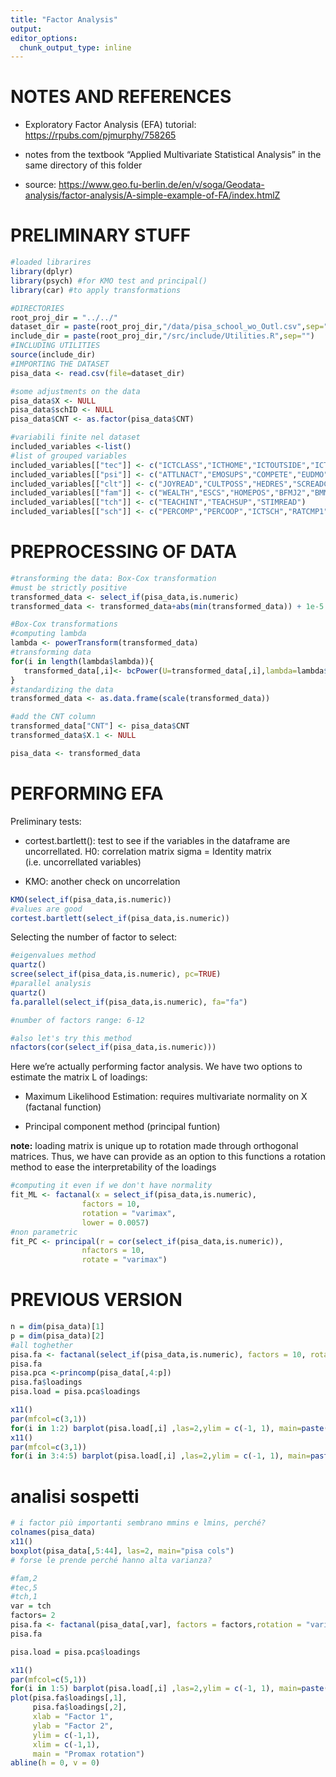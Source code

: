 ```yaml
---
title: "Factor Analysis"
output: 
editor_options: 
  chunk_output_type: inline
---
```


# NOTES AND REFERENCES

-   Exploratory Factor Analysis (EFA) tutorial: <https://rpubs.com/pjmurphy/758265>

-   notes from the textbook "Applied Multivariate Statistical Analysis" in the same directory of this folder

-   source: <https://www.geo.fu-berlin.de/en/v/soga/Geodata-analysis/factor-analysis/A-simple-example-of-FA/index.htmlZ>

# PRELIMINARY STUFF

```r
#loaded librarires
library(dplyr)
library(psych) #for KMO test and principal()
library(car) #to apply transformations
```

```r
#DIRECTORIES
root_proj_dir = "../../"
dataset_dir = paste(root_proj_dir,"/data/pisa_school_wo_Outl.csv",sep="")
include_dir = paste(root_proj_dir,"/src/include/Utilities.R",sep="")
#INCLUDING UTILITIES
source(include_dir)
#IMPORTING THE DATASET
pisa_data <- read.csv(file=dataset_dir)
```

```r
#some adjustments on the data
pisa_data$X <- NULL
pisa_data$schID <- NULL
pisa_data$CNT <- as.factor(pisa_data$CNT)
```

```r
#variabili finite nel dataset
included_variables <-list()
#list of grouped variables
included_variables[["tec"]] <- c("ICTCLASS","ICTHOME","ICTOUTSIDE","ICTRES","AUTICT","COMPICT","INTICT","ENTUSE","HOMESCH","USESCH")
included_variables[["psi"]] <- c("ATTLNACT","EMOSUPS","COMPETE","EUDMO","GFOFAIL","SWBP","RESILIENCE","BELONG","BEINGBULLIED","PERFEED")
included_variables[["clt"]] <- c("JOYREAD","CULTPOSS","HEDRES","SCREADCOMP","LMINS","MMINS")
included_variables[["fam"]] <- c("WEALTH","ESCS","HOMEPOS","BFMJ2","BMMJ1","HISCED","HISEI")
included_variables[["tch"]] <- c("TEACHINT","TEACHSUP","STIMREAD")
included_variables[["sch"]] <- c("PERCOMP","PERCOOP","ICTSCH","RATCMP1")
```

# PREPROCESSING OF DATA

```r
#transforming the data: Box-Cox transformation
#must be strictly positive 
transformed_data <- select_if(pisa_data,is.numeric)
transformed_data <- transformed_data+abs(min(transformed_data)) + 1e-5 #1e-5 epsilon per ottenere disuguaglianza stretta

#Box-Cox transformations
#computing lambda
lambda <- powerTransform(transformed_data)  
#transforming data
for(i in length(lambda$lambda)){
   transformed_data[,i]<- bcPower(U=transformed_data[,i],lambda=lambda$lambda[i])
}
#standardizing the data
transformed_data <- as.data.frame(scale(transformed_data))

#add the CNT column
transformed_data["CNT"] <- pisa_data$CNT
transformed_data$X.1 <- NULL

pisa_data <- transformed_data
```

# PERFORMING EFA

Preliminary tests:

-   cortest.bartlett(): test to see if the variables in the dataframe are uncorrellated. H0: correlation matrix sigma = Identity matrix (i.e. uncorrellated variables)

-   KMO: another check on uncorrelation

```r
KMO(select_if(pisa_data,is.numeric))
#values are good
cortest.bartlett(select_if(pisa_data,is.numeric))
```

Selecting the number of factor to select:

```r
#eigenvalues method
quartz()
scree(select_if(pisa_data,is.numeric), pc=TRUE)
#parallel analysis
quartz()
fa.parallel(select_if(pisa_data,is.numeric), fa="fa")

#number of factors range: 6-12

#also let's try this method
nfactors(cor(select_if(pisa_data,is.numeric)))
```

Here we're actually performing factor analysis. We have two options to estimate the matrix L of loadings:

-   Maximum Likelihood Estimation: requires multivariate normality on X (factanal function)

-   Principal component method (principal funtion)

**note:** loading matrix is unique up to rotation made through orthogonal matrices. Thus, we have can provide as an option to this functions a rotation method to ease the interpretability of the loadings

```r
#computing it even if we don't have normality
fit_ML <- factanal(x = select_if(pisa_data,is.numeric), 
                factors = 10, 
                rotation = "varimax",
                lower = 0.0057)
#non parametric
fit_PC <- principal(r = cor(select_if(pisa_data,is.numeric)), 
                nfactors = 10, 
                rotate = "varimax")
```

# PREVIOUS VERSION

```r
n = dim(pisa_data)[1]
p = dim(pisa_data)[2]
#all toghether
pisa.fa <- factanal(select_if(pisa_data,is.numeric), factors = 10, rotation = "promax")
pisa.fa
pisa.pca <-princomp(pisa_data[,4:p])
pisa.fa$loadings
pisa.load = pisa.pca$loadings

x11()
par(mfcol=c(3,1))
for(i in 1:2) barplot(pisa.load[,i] ,las=2,ylim = c(-1, 1), main=paste("PC Loadings",i))
x11()
par(mfcol=c(3,1))
for(i in 3:4:5) barplot(pisa.load[,i] ,las=2,ylim = c(-1, 1), main=paste("PC Loadings",i))
```

# analisi sospetti

```r
# i factor più importanti sembrano mmins e lmins, perché?
colnames(pisa_data)
x11()
boxplot(pisa_data[,5:44], las=2, main="pisa cols")
# forse le prende perché hanno alta varianza?


```

```r
#fam,2
#tec,5
#tch,1
var = tch
factors= 2
pisa.fa <- factanal(pisa_data[,var], factors = factors,rotation = "varimax")
pisa.fa

pisa.load = pisa.pca$loadings

x11()
par(mfcol=c(5,1))
for(i in 1:5) barplot(pisa.load[,i] ,las=2,ylim = c(-1, 1), main=paste("PC Loadings",i))
plot(pisa.fa$loadings[,1], 
     pisa.fa$loadings[,2],
     xlab = "Factor 1", 
     ylab = "Factor 2",
     ylim = c(-1,1),
     xlim = c(-1,1),
     main = "Promax rotation")
abline(h = 0, v = 0)
```
